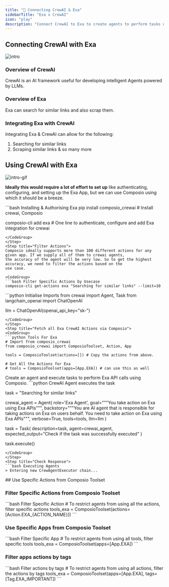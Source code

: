 ```yaml
---
title: "🚀 Connecting CrewAI & Exa"
sidebarTitle: "Exa x CrewAI"
icon: "play"
description: "Connect CrewAI to Exa to create agents to perform tasks using natural language"
---
```


## Connecting CrewAI with Exa
![intro](/media/intro.jpg)

### Overview of CrewAI

CrewAI is an AI framework useful for developing intelligent Agents powered by LLMs.

### Overview of Exa

Exa can search for similar links and also scrap them.

### Integrating Exa with CrewAI

Integrating Exa & CrewAI can allow for the following:

1. Searching for similar links
2. Scraping similar links
& so many more

## Using CrewAI with Exa
![intro-gif](/media/intro.gif)
<Steps>
<Step title="Setting Up the Environment">

**Ideally this would require a lot of effort to set up** like authenticating, configuring, and setting up the Exa App, but we can use Composio using which it should be a breeze.

<CodeGroup>
```bash Installing & Authorising Exa
pip install composio_crewai # Install crewai, Composio 

composio-cli add exa # One line to authenticate, configure and add Exa integration for crewai
```
</CodeGroup>
</Step>
<Step title="Filter Actions">
Composio ideally supports more than 100 different actions for any given app. If we supply all of them to crewai agents, 
the accuracy of the agent will be very low. So to get the highest accuracy, we need to filter the actions based on the 
use case.

<CodeGroup>
```bash Filter Specific Actions by Usecase
composio-cli get-actions exa "Searching for similar links" --limit=10
```
</CodeGroup>

</Step>
<Step title="Import Base Packages">

<CodeGroup>
```python Initialise Imports
from crewai import Agent, Task
from langchain_openai import ChatOpenAI

llm = ChatOpenAI(openai_api_key="sk-<OPENAI KEY>")
```
</CodeGroup>
</Step>
<Step title="Fetch all Exa CrewAI Actions via Composio">
<CodeGroup>
```python Tools For Exa
# Import from composio_crewai
from composio_crewai import ComposioToolset, Action, App

tools = ComposioToolset(actions=[]) # Copy the actions from above. 

# Get All the Actions for Exa
# tools = ComposioToolset(apps=[App.EXA]) # can use this as well
```
</CodeGroup>
</Step>
<Step title="Execute the Agent">
Create an agent and execute tasks to perform Exa API calls using Composio. 
<CodeGroup>
```python CrewAI Agent executes the task

task = "Searching for similar links"

crewai_agent = Agent(
    role='Exa Agent',
    goal="""You take action on Exa using Exa APIs""",
    backstory="""You are AI agent that is responsible for taking actions on Exa on users behalf. You need to take action on Exa using Exa APIs""",
    verbose=True,
    tools=tools,
    llm=llm
)

task = Task(
    description=task,
    agent=crewai_agent,
    expected_output="Check if the task was successfully executed"
)

task.execute()
```
</CodeGroup>
</Step>
<Step title="Check Response">
```bash Executing Agents
> Entering new CrewAgentExecutor chain...
```
</Step>
</Steps>
## Use Specific Actions from Composio Toolset

### Filter Specific Actions from Composio Toolset

<CodeGroup>
```bash Filter Specific Action
# To restrict agents from using all the actions, filter specific actions
tools_exa = ComposioToolset(actions=[Action.EXA_{ACTION_NAME}])
```
</CodeGroup>

### Use Specific Apps from Composio Toolset
<CodeGroup>
```bash Filter Specific App
# To restrict agents from using all tools, filter specific tools
tools_exa = ComposioToolset(apps=[App.EXA])
```
</CodeGroup>

### Filter apps actions by tags 
<CodeGroup>
```bash Filter actions by tags
# To restrict agents from using all actions, filter the actions by tags
tools_exa = ComposioToolset(apps=[App.EXA], tags=[Tag.EXA_IMPORTANT])
```
</CodeGroup>
